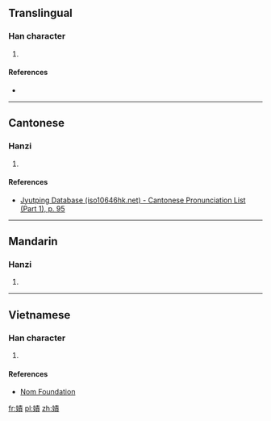 ==Translingual==

===Han character===
{{Han char|rn=38|rad=女|as=11|sn=14|four=|canj=女手一金 (VQMC)|ids=⿰[[女]][[責]]}}

# {{defn|Han|sort=女11}}

====References====
* {{Han ref|kx=0270.090|dkj=06664|dj=0538.050|hdz=21074.170|uh=5AE7|ud=23271}}

----

==Cantonese==

===Hanzi===
{{yue-hanzi|jyut=[[zaak3]]|y=jaak3}}

# {{defn|lang=yue|sort=女11}}

====References====
* [http://www.iso10646hk.net/jp/document/download.jsp Jyutping Database (iso10646hk.net) - Cantonese Pronunciation List (Part 1), p. 95]

----

==Mandarin==

===Hanzi===
{{cmn-hanzi|pin=[[zé]] ([[ze2]]), [[cè]] ([[ce4]])|wg=tse<sup>2</sup>, ts'e<sup>4</sup>}}

# {{defn|lang=cmn|sort=女11}}

----

==Vietnamese==

===Han character===
{{vi-readings|rs=女11| hanviet = nợ}}

# {{defn|lang=vi|sort=女11}}

====References====
*[http://nomfoundation.org/common/nom_details.php?codepoint=5ae7 Nom Foundation]

[[fr:嫧]]
[[pl:嫧]]
[[zh:嫧]]